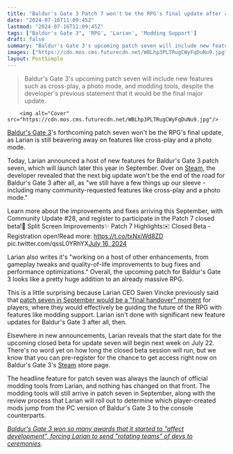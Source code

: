 ```yaml
---
title: "Baldur's Gate 3 Patch 7 won't be the RPG's final update after all, as Larian promises extra support including cross-play and photo mode"
date: "2024-07-16T11:09:45Z"
lastmod: "2024-07-16T11:09:45Z"
tags: ["Baldur's Gate 3", 'RPG', 'Larian', 'Modding Support']
draft: false
summary: "Baldur's Gate 3's upcoming patch seven will include new features such as cross-play, a photo mode, and modding tools, despite the developer's previous statement that it would be the final major update."
images: ["https://cdn.mos.cms.futurecdn.net/WBLhp3PLTRugCWyFqDuNu9.jpg"]
layout: PostSimple
---
```

> Baldur's Gate 3's upcoming patch seven will include new features such as cross-play, a photo mode, and modding tools, despite the developer's previous statement that it would be the final major update.


        <img alt="Cover" src="https://cdn.mos.cms.futurecdn.net/WBLhp3PLTRugCWyFqDuNu9.jpg"/>
        
[Baldur's Gate 3](https://www.gamesradar.com/baldurs-gate-3-guide/)'s forthcoming patch seven won't be the RPG's final update, as Larian is still beavering away on features like cross-play and a photo mode.

Today, Larian announced a host of new features for Baldur's Gate 3 patch seven, which will launch later this year in September. Over on [Steam](https://store.steampowered.com/news/app/1086940/view/4240783699885624491), the developer revealed that the next big update won't be the end of the road for Baldur's Gate 3 after all, as "we still have a few things up our sleeve - including many community-requested features like cross-play and a photo mode."

Learn more about the improvements and fixes arriving this September, with Community Update #28, and register to participate in the Patch 7 closed beta!👥 Split Screen Improvements✨ Patch 7 Highlights✉️ Closed Beta - Registration open!Read more: https://t.co/txNxiWd8ZD pic.twitter.com/qssL0YRhYX[July 16, 2024](https://twitter.com/baldursgate3/status/1813157913885561127)

Larian also writes it's "working on a host of other enhancements, from gameplay tweaks and quality-of-life improvements to bug fixes and performance optimizations." Overall, the upcoming patch for Baldur's Gate 3 looks like a pretty huge addition to an already massive RPG.

This is a little surprising because Larian CEO Swen Vincke previously said that [patch seven in September would be a "final handover" moment](https://www.gamesradar.com/games/rpg/larian-ceo-says-baldurs-gate-3s-full-on-mod-support-will-mark-the-moment-the-studio-passes-the-reigns-to-the-rpgs-community-now-its-yours-fully/#:~:text=When%20asked%20if%20the%20release,work%20on%20Baldur's%20Gate%203.) for players, where they would effectively be guiding the future of the RPG with features like modding support. Larian isn't done with significant new feature updates for Baldur's Gate 3 after all, then.

Elsewhere in new announcements, Larian reveals that the start date for the upcoming closed beta for update seven will begin next week on July 22. There's no word yet on how long the closed beta session will run, but we know that you can pre-register for the chance to get access right now on Baldur's Gate 3's [Steam](https://store.steampowered.com/agecheck/app/1086940/) store page.

The headline feature for patch seven was always the launch of official modding tools from Larian, and nothing has changed on that front. The modding tools will still arrive in patch seven in September, along with the review process that Larian will roll out to determine which player-created mods jump from the PC version of Baldur's Gate 3 to the console counterparts.

[<em>Baldur's Gate 3 won so many awards that it started to "affect development", forcing Larian to send "rotating teams" of devs to ceremonies</em>](https://www.gamesradar.com/games/baldur-s-gate/baldurs-gate-3-won-so-many-awards-that-it-started-to-affect-development-forcing-larian-to-send-rotating-teams-of-devs-to-ceremonies/)*.*
        